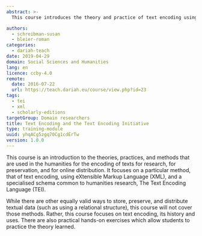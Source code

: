 ```yaml
---
abstract: >-
  This course introduces the theory and practice of text encoding using the Guidelines of the Text Encoding Initiative.

authors:
  - schreibman-susan
  - bleier-roman
categories:
  - dariah-teach
date: 2019-04-29
domain: Social Sciences and Humanities
lang: en
licence: ccby-4.0
remote:
  date: 2016-07-22
  url: https://teach.dariah.eu/course/view.php?id=23
tags:
  - tei
  - xml
  - scholarly-editions
targetGroup: Domain researchers
title: Text Encoding and the Text Encoding Initiative
type: training-module
uuid: yhqACg5zgq70Cg1cdErTw
version: 1.0.0
---
```


This course is an introduction to the theories, practices, and methods that are used in the humanities for the encoding of texts for research, for preservation, and for online distribution. It focuses on a particular method, that of text encoding, using eXtensible Markup Language (XML), and a specialised schema common to humanities research, The Text Encoding Language (TEI).

While there are other equally valid ways to store, preserve, and distribute textual data (such as using a relational structure), this course will not cover those methods. Rather, this course focuses on text encoding, its history and uses. There are also practical hands-on exercises which allow students to practice the theory learned.

<CTA
  title="Interested in learning more?"
  subtitle="Check out Text Encoding and the Text Encoding Initiative on #dariahTeach"
  url="https://teach.dariah.eu/course/view.php?id=23"
/>
